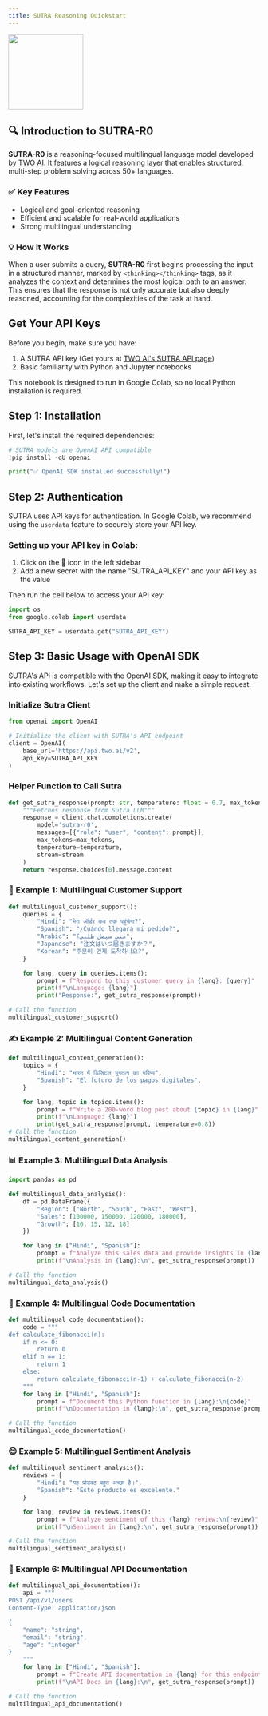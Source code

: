```yaml
---
title: SUTRA Reasoning Quickstart
---
```


<img
  src="https://play-lh.googleusercontent.com/_O9p4Z4yucA2NLmZBu9mTJCuBwXeT9NcbtrDN6I8gKlkIPRySV0adOmbyipjSj9Gew"
  width="150"
/>

## 🔍 Introduction to SUTRA-R0

**SUTRA-R0** is a reasoning-focused multilingual language model
developed by [TWO AI](https://www.two.ai). It features a logical
reasoning layer that enables structured, multi-step problem solving
across 50+ languages.

### ✅ Key Features

- Logical and goal-oriented reasoning
- Efficient and scalable for real-world applications
- Strong multilingual understanding

### 💡 How it Works

When a user submits a query, **SUTRA-R0** first begins processing the
input in a structured manner, marked by `<thinking></thinking>` tags, as
it analyzes the context and determines the most logical path to an
answer. This ensures that the response is not only accurate but also
deeply reasoned, accounting for the complexities of the task at hand.

## Get Your API Keys

Before you begin, make sure you have:

1.  A SUTRA API key (Get yours at [TWO AI's SUTRA API
    page](https://www.two.ai/sutra/api))
2.  Basic familiarity with Python and Jupyter notebooks

This notebook is designed to run in Google Colab, so no local Python
installation is required.

## Step 1: Installation

First, let's install the required dependencies:

```python
# SUTRA models are OpenAI API compatible
!pip install -qU openai

print("✅ OpenAI SDK installed successfully!")
```

## Step 2: Authentication

SUTRA uses API keys for authentication. In Google Colab, we recommend
using the `userdata` feature to securely store your API key.

### Setting up your API key in Colab:

1.  Click on the 🔑 icon in the left sidebar
2.  Add a new secret with the name "SUTRA_API_KEY" and your API key as
    the value

Then run the cell below to access your API key:

```python
import os
from google.colab import userdata

SUTRA_API_KEY = userdata.get("SUTRA_API_KEY")
```

## Step 3: Basic Usage with OpenAI SDK

SUTRA's API is compatible with the OpenAI SDK, making it easy to
integrate into existing workflows. Let's set up the client and make a
simple request:

### Initialize Sutra Client

```python
from openai import OpenAI

# Initialize the client with SUTRA's API endpoint
client = OpenAI(
    base_url='https://api.two.ai/v2',
    api_key=SUTRA_API_KEY
)
```

### Helper Function to Call Sutra

```python
def get_sutra_response(prompt: str, temperature: float = 0.7, max_tokens: int = 1024, stream: bool = False) -> str:
    """Fetches response from Sutra LLM"""
    response = client.chat.completions.create(
        model='sutra-r0',
        messages=[{"role": "user", "content": prompt}],
        max_tokens=max_tokens,
        temperature=temperature,
        stream=stream
    )
    return response.choices[0].message.content
```

### 💬 Example 1: Multilingual Customer Support

```python
def multilingual_customer_support():
    queries = {
        "Hindi": "मेरा ऑर्डर कब तक पहुंचेगा?",
        "Spanish": "¿Cuándo llegará mi pedido?",
        "Arabic": "متى سيصل طلبي؟",
        "Japanese": "注文はいつ届きますか？",
        "Korean": "주문이 언제 도착하나요?",
    }

    for lang, query in queries.items():
        prompt = f"Respond to this customer query in {lang}: {query}"
        print(f"\nLanguage: {lang}")
        print("Response:", get_sutra_response(prompt))

# Call the function
multilingual_customer_support()
```

### ✍️ Example 2: Multilingual Content Generation

```python
def multilingual_content_generation():
    topics = {
        "Hindi": "भारत में डिजिटल भुगतान का भविष्य",
        "Spanish": "El futuro de los pagos digitales",
    }

    for lang, topic in topics.items():
        prompt = f"Write a 200-word blog post about {topic} in {lang}"
        print(f"\nLanguage: {lang}")
        print(get_sutra_response(prompt, temperature=0.8))
# Call the function
multilingual_content_generation()
```

### 📊 Example 3: Multilingual Data Analysis

```python
import pandas as pd

def multilingual_data_analysis():
    df = pd.DataFrame({
        "Region": ["North", "South", "East", "West"],
        "Sales": [100000, 150000, 120000, 180000],
        "Growth": [10, 15, 12, 18]
    })

    for lang in ["Hindi", "Spanish"]:
        prompt = f"Analyze this sales data and provide insights in {lang}:\n{df.to_string()}"
        print(f"\nAnalysis in {lang}:\n", get_sutra_response(prompt))

# Call the function
multilingual_data_analysis()
```

### 🧠 Example 4: Multilingual Code Documentation

```python
def multilingual_code_documentation():
    code = """
def calculate_fibonacci(n):
    if n <= 0:
        return 0
    elif n == 1:
        return 1
    else:
        return calculate_fibonacci(n-1) + calculate_fibonacci(n-2)
    """
    for lang in ["Hindi", "Spanish"]:
        prompt = f"Document this Python function in {lang}:\n{code}"
        print(f"\nDocumentation in {lang}:\n", get_sutra_response(prompt))

# Call the function
multilingual_code_documentation()
```

### 😊 Example 5: Multilingual Sentiment Analysis

```python
def multilingual_sentiment_analysis():
    reviews = {
        "Hindi": "यह प्रोडक्ट बहुत अच्छा है।",
        "Spanish": "Este producto es excelente."
    }

    for lang, review in reviews.items():
        prompt = f"Analyze sentiment of this {lang} review:\n{review}"
        print(f"\nSentiment in {lang}:\n", get_sutra_response(prompt))

# Call the function
multilingual_sentiment_analysis()
```

### 🧾 Example 6: Multilingual API Documentation

```python
def multilingual_api_documentation():
    api = """
POST /api/v1/users
Content-Type: application/json

{
    "name": "string",
    "email": "string",
    "age": "integer"
}
    """
    for lang in ["Hindi", "Spanish"]:
        prompt = f"Create API documentation in {lang} for this endpoint:\n{api}"
        print(f"\nAPI Docs in {lang}:\n", get_sutra_response(prompt))

# Call the function
multilingual_api_documentation()
```
